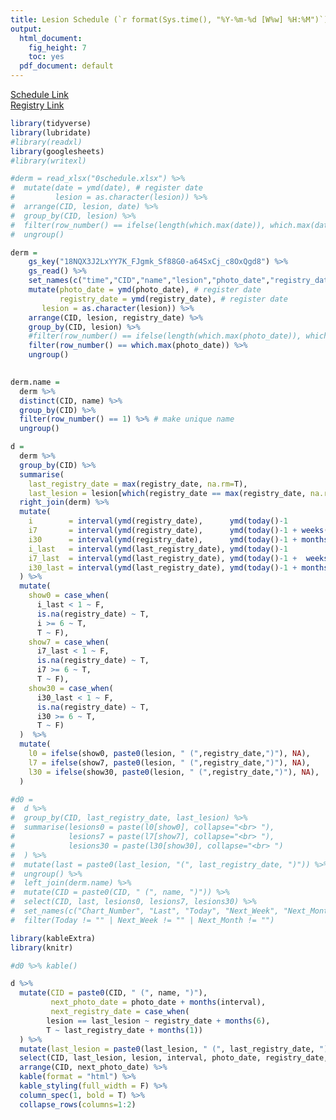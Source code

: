 ```yaml
---
title: Lesion Schedule (`r format(Sys.time(), "%Y-%m-%d [W%w] %H:%M")`)
output:
  html_document:
    fig_height: 7
    toc: yes
  pdf_document: default
---
```


[Schedule Link](https://docs.google.com/spreadsheets/d/18NQX3J2LxYY7K_FJgmk_Sf88G0-a64SxCj_c8OxQgd)  
[Registry Link](https://goo.gl/forms/jltRvjPFhYYvqme82)  

```r

library(tidyverse)
library(lubridate)
#library(readxl)
library(googlesheets)
#library(writexl)

#derm = read_xlsx("0schedule.xlsx") %>% 
#  mutate(date = ymd(date), # register date 
#         lesion = as.character(lesion)) %>%
#  arrange(CID, lesion, date) %>%
#  group_by(CID, lesion) %>%
#  filter(row_number() == ifelse(length(which.max(date)), which.max(date), n())) %>%
#  ungroup()

derm = 
    gs_key("18NQX3J2LxYY7K_FJgmk_Sf88G0-a64SxCj_c8OxQgd8") %>%
    gs_read() %>%
    set_names(c("time","CID","name","lesion","photo_date","registry_date","interval")) %>%
    mutate(photo_date = ymd(photo_date), # register date 
           registry_date = ymd(registry_date), # register date 
	   lesion = as.character(lesion)) %>%
    arrange(CID, lesion, registry_date) %>%
    group_by(CID, lesion) %>%
    #filter(row_number() == ifelse(length(which.max(photo_date)), which.max(photo_date), n())) %>%
    filter(row_number() == which.max(photo_date)) %>%
    ungroup()

  
derm.name = 
  derm %>% 
  distinct(CID, name) %>%
  group_by(CID) %>%
  filter(row_number() == 1) %>% # make unique name
  ungroup()

d = 
  derm %>% 
  group_by(CID) %>% 
  summarise(
    last_registry_date = max(registry_date, na.rm=T),
    last_lesion = lesion[which(registry_date == max(registry_date, na.rm=T))]) %>% 
  right_join(derm) %>%
  mutate(
    i        = interval(ymd(registry_date),      ymd(today()-1            )) %/% months(1),
    i7       = interval(ymd(registry_date),      ymd(today()-1 + weeks(1) )) %/% months(1),
    i30      = interval(ymd(registry_date),      ymd(today()-1 + months(1))) %/% months(1),
    i_last   = interval(ymd(last_registry_date), ymd(today()-1            )) %/% months(1),
    i7_last  = interval(ymd(last_registry_date), ymd(today()-1 +  weeks(1))) %/% months(1),
    i30_last = interval(ymd(last_registry_date), ymd(today()-1 + months(1))) %/% months(1)
  ) %>% 
  mutate(
    show0 = case_when(
      i_last < 1 ~ F, 
      is.na(registry_date) ~ T,
      i >= 6 ~ T,
      T ~ F),
    show7 = case_when(
      i7_last < 1 ~ F, 
      is.na(registry_date) ~ T,
      i7 >= 6 ~ T,
      T ~ F),
    show30 = case_when(
      i30_last < 1 ~ F,
      is.na(registry_date) ~ T,
      i30 >= 6 ~ T,
      T ~ F)
  )  %>%
  mutate(
    l0 = ifelse(show0, paste0(lesion, " (",registry_date,")"), NA),
    l7 = ifelse(show7, paste0(lesion, " (",registry_date,")"), NA),
    l30 = ifelse(show30, paste0(lesion, " (",registry_date,")"), NA),
  ) 

#d0 =
#  d %>%
#  group_by(CID, last_registry_date, last_lesion) %>% 
#  summarise(lesions0 = paste(l0[show0], collapse="<br> "),
#            lesions7 = paste(l7[show7], collapse="<br> "),
#            lesions30 = paste(l30[show30], collapse="<br> ")
#  ) %>%
#  mutate(last = paste0(last_lesion, "(", last_registry_date, ")")) %>%
#  ungroup() %>%
#  left_join(derm.name) %>%
#  mutate(CID = paste0(CID, " (", name, ")")) %>%
#  select(CID, last, lesions0, lesions7, lesions30) %>%
#  set_names(c("Chart_Number", "Last", "Today", "Next_Week", "Next_Month")) %>%
#  filter(Today != "" | Next_Week != "" | Next_Month != "") 

```
```r

library(kableExtra)
library(knitr)

#d0 %>% kable()

d %>% 
  mutate(CID = paste0(CID, " (", name, ")"),
         next_photo_date = photo_date + months(interval),
         next_registry_date = case_when(
	    lesion == last_lesion ~ registry_date + months(6),
	    T ~ last_registry_date + months(1))
  ) %>%
  mutate(last_lesion = paste0(last_lesion, " (", last_registry_date, ")")) %>%
  select(CID, last_lesion, lesion, interval, photo_date, registry_date, next_photo_date, next_registry_date) %>%
  arrange(CID, next_photo_date) %>%
  kable(format = "html") %>%
  kable_styling(full_width = F) %>%
  column_spec(1, bold = T) %>%
  collapse_rows(columns=1:2)
```
